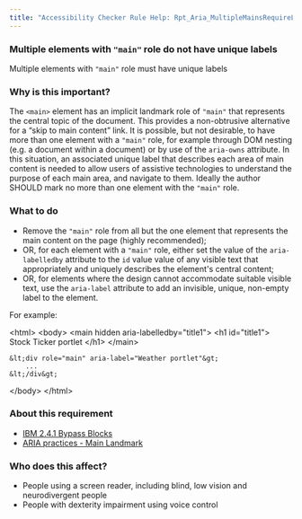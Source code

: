 ```yaml
---
title: "Accessibility Checker Rule Help: Rpt_Aria_MultipleMainsRequireLabel_Implicit_2"
---
```


<div className="toolHelp">
<Row>
<Column colLg={16} colMd={8} colSm={4} className="toolHead">

### Multiple elements with `"main"` role do not have unique labels

<div id="locLevel"></div>

Multiple elements with `"main"` role must have unique labels

</Column>
</Row>
<Row>
<Column colLg={11} colMd={5} colSm={4} className="toolMain">

### Why is this important?

The `<main>` element has an implicit landmark role of `"main"` that represents the central topic of the document. This provides a non-obtrusive alternative for a “skip to main content” link. It is possible, but not desirable, to have more than one element with a `"main"` role, for example through DOM nesting (e.g. a document within a document) or by use of the `aria-owns` attribute. In this situation, an associated unique label that describes each area of main content is needed to allow users of assistive technologies to understand the purpose of each main area, and navigate to them. Ideally the author SHOULD mark no more than one element with the `"main"` role.

<div id="locSnippet"></div>

### What to do

* Remove the `"main"` role from all but the one element that represents the main content on the page (highly recommended);
* OR, for each element with a `"main"` role, either set the value of the `aria-labelledby` attribute to the `id` value value of any visible text that appropriately and uniquely describes the element's central content;
* OR, for elements where the design cannot accommodate suitable visible text, use the `aria-label` attribute to add an invisible, unique, non-empty label to the element.

For example:

<CodeSnippet type="multi" light={true}>&lt;html&gt;
&lt;body&gt;
    &lt;main hidden aria-labelledby="title1"&gt;
        &lt;h1 id="title1"&gt; Stock Ticker portlet &lt;/h1&gt;
	&lt;/main&gt;
    
    &lt;div role="main" aria-label="Weather portlet"&gt;
        ...
    &lt;/div&gt;
&lt;/body&gt;
&lt;/html&gt;</CodeSnippet>

</Column>
<Column colLg={5} colMd={3} colSm={4} className="toolLeft">

### About this requirement

* [IBM 2.4.1 Bypass Blocks](https://www.ibm.com/able/requirements/requirements/#2_4_1)
* [ARIA practices - Main Landmark](https://w3c.github.io/aria-practices/examples/landmarks/main.html)

### Who does this affect?

* People using a screen reader, including blind, low vision and neurodivergent people
* People with dexterity impairment using voice control

</Column>
</Row>
</div>

